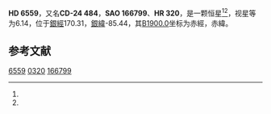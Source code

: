 {{Starbox begin
| name = HD 6559
}}
{{Starbox observe
| epoch = [[J2000.0|J2000.0]]
| constell = {{星座名待查}}<ref name=SIMBAD>{{cite web
 | url=http://simbad.u-strasbg.fr/simbad/sim-id?Ident=HR+320
 | title =Pulsating variable Star
 | publisher=Centre de Données astronomiques de Strasbourg
 | work=SIMBAD
 | accessdate=2012-07-13}}</ref><ref name=DATA>{{cite web
 | url=http://vizier.u-strasbg.fr/viz-bin/VizieR-5?-out.add=.&-source=5050&-corr=PK=HR&-out.max=9999&HR=320
 | title=VizieR Detailed Page
 | accessdate=2012-07-13
 | archive-date=2019-02-16
 | archive-url=https://web.archive.org/web/20190216115627/http://vizier.u-strasbg.fr/viz-bin/VizieR-5?-out.add=.&-source=5050&-corr=PK=HR&-out.max=9999&HR=320
 | dead-url=no
 }}</ref>
| 星官 = 
| ra = {{RA|1|6|7.7}}<ref name=SIMBAD /><ref name=DATA />
| dec = {{DEC|-23|59|33}}<ref name=SIMBAD /><ref name=DATA />
| appmag_v = 6.14<ref name=SIMBAD /><ref name=DATA />
}}
{{Starbox character
| class = G8-K0III<ref name=SIMBAD /><ref name=DATA />
| b-v = 1.09<ref name=SIMBAD /><ref name=DATA />
| u-b = 1<ref name=SIMBAD /><ref name=DATA />
| r-i = <ref name=SIMBAD /><ref name=DATA />
| variable = 
}}
{{Starbox astrometry
| radial_v = 1
| prop_mo_ra = 33
| parallax = 
| p_error = 
}}
{{Starbox catalog
| names =CD-24 484，[[SAO星表|SAO]] 166799，[[HD星表|HD]] 6559，[[HR星表|HR]] 320}}
{{Starbox reference |Simbad=HR+320}}
{{Starbox end}}

'''HD 6559'''，又名'''CD-24 484'''，'''SAO 166799'''、'''HR 320'''，是一颗恒星<ref name=SIMBAD /><ref name=DATA />，视星等为6.14，位于[[銀道座標系|銀經]]170.31，[[銀道座標系|銀緯]]-85.44，其[[B1900.0|B1900.0]]坐标为赤經{{RA|1|1|17.1}}，赤緯{{DEC|-24|-85.44|37}}。

== 参考文献 ==
{{reflist}}

{{star-stub}}

[[Category:HD和HDE天體|6559]]
[[Category:HR天體|0320]]
[[Category:SAO天體|166799]]